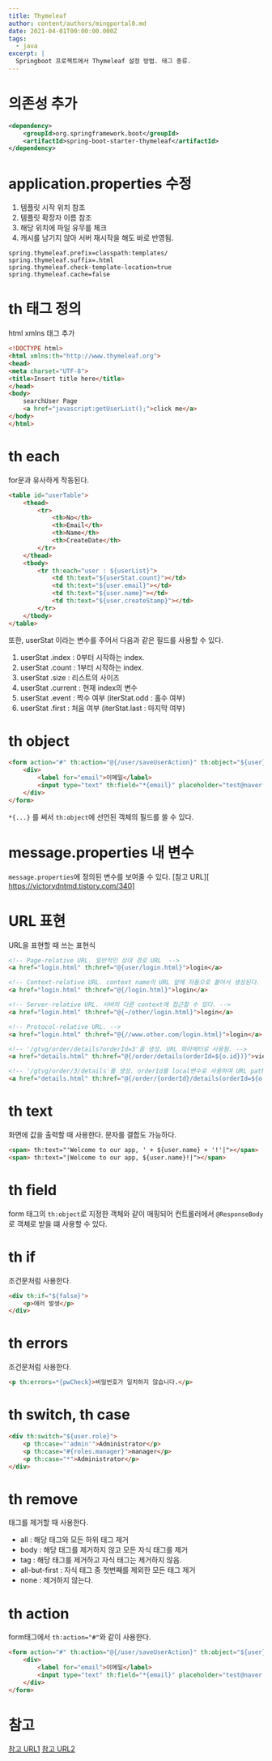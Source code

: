 ```yaml
---
title: Thymeleaf
author: content/authors/mingportal0.md
date: 2021-04-01T00:00:00.000Z
tags:
  - java
excerpt: |
  Springboot 프로젝트에서 Thymeleaf 설정 방법. 태그 종류.
---
```


# 의존성 추가

```xml
<dependency>
    <groupId>org.springframework.boot</groupId>
    <artifactId>spring-boot-starter-thymeleaf</artifactId>
</dependency>
```

# application.properties 수정

1. 템플릿 시작 위치 참조
2. 템플릿 확장자 이름 참조
3. 해당 위치에 파일 유무를 체크
4. 캐시를 남기지 않아 서버 재시작을 해도 바로 반영됨.

```
spring.thymeleaf.prefix=classpath:templates/
spring.thymeleaf.suffix=.html
spring.thymeleaf.check-template-location=true
spring.thymeleaf.cache=false
```

# th 태그 정의

html xmlns 태그 추가

```html
<!DOCTYPE html>
<html xmlns:th="http://www.thymeleaf.org">
<head>
<meta charset="UTF-8">
<title>Insert title here</title>
</head>
<body>
	searchUser Page
	<a href="javascript:getUserList();">click me</a>
</body>
</html>
```

# th each

for문과 유사하게 작동된다.

```html
<table id="userTable">
	<thead>
		<tr>
			<th>No</th>
			<th>Email</th>
			<th>Name</th>
			<th>CreateDate</th>
		</tr>
	</thead>
	<tbody>
		<tr th:each="user : ${userList}">
			<td th:text="${userStat.count}"></td>
			<td th:text="${user.email}"></td>
			<td th:text="${user.name}"></td>
			<td th:text="${user.createStamp}"></td>
		</tr>
	</tbody>
</table>
```

또한, userStat 이라는 변수를 주어서 다음과 같은 필드를 사용할 수 있다.

1. userStat .index : 0부터 시작하는 index.
2. userStat .count : 1부터 시작하는 index.
3. userStat .size : 리스트의 사이즈
4. userStat .current : 현재 index의 변수
5. userStat .event : 짝수 여부 (iterStat.odd : 홀수 여부)
6. userStat .first : 처음 여부 (iterStat.last : 마지막 여부)

# th object

```html
<form action="#" th:action="@{/user/saveUserAction}" th:object="${user}" method="post" class="register">
	<div>
		<label for="email">이메일</label>
		<input type="text" th:field="*{email}" placeholder="test@naver.com" maxlength="20"/>
	</div>
</form>
```

`*{...}` 를 써서 `th:object`에 선언된 객체의 필드를 쓸 수 있다.

# message.properties 내 변수

`message.properties`에 정의된 변수를 보여줄 수 있다.
\[참고 URL]\[ https://victorydntmd.tistory.com/340]

# URL 표현

URL을 표현할 때 쓰는 표현식

```html
<!-- Page-relative URL. 일반적인 상대 경로 URL  -->
<a href="login.html" th:href="@{user/login.html}">login</a>

<!-- Context-relative URL. context name이 URL 앞에 자동으로 붙어서 생성된다. -->
<a href="login.html" th:href="@{/login.html}">login</a>

<!-- Server-relative URL. 서버의 다른 context에 접근할 수 있다. -->
<a href="login.html" th:href="@{~/other/login.html}">login</a>

<!-- Protocol-relative URL. -->
<a href="login.html" th:href="@{//www.other.com/login.html}">login</a>

<!-- '/gtvg/order/details?orderId=3'을 생성. URL 파라메터로 사용됨. -->
<a href="details.html" th:href="@{/order/details(orderId=${o.id})}">view</a>

<!-- '/gtvg/order/3/details'를 생성. orderId를 local변수로 사용하여 URL path를 생성. -->
<a href="details.html" th:href="@{/order/{orderId}/details(orderId=${o.id})}">view</a>
```

# th text

화면에 값을 출력할 때 사용한다.
문자를 결합도 가능하다.

```html
<span> th:text="'Welcome to our app, ' + ${user.name} + '!'|"></span>
<span> th:text="|Welcome to our app, ${user.name}!|"></span>
```

# th field

form 태그의 `th:object`로 지정한 객체와 같이 매핑되어 컨트롤러에서 `@ResponseBody`로 객체로 받을 떄 사용할 수 있다.

# th if

조건문처럼 사용한다.

```html
<div th:if="${false}">
	<p>에러 발생</p>
</div>
```

# th errors

조건문처럼 사용한다.

```html
<p th:errors=*{pwCheck}>비밀번호가 일치하지 않습니다.</p>
```

# th switch, th case

```html
<div th:switch="${user.role}">
	<p th:case="'admin'">Administrator</p>
	<p th:case="#{roles.manager}">manager</p>
	<p th:case="*">Administrator</p>
</div>
```

# th remove

태그를 제거할 때 사용한다.

* all : 해당 태그와 모든 하위 태그 제거
* body : 해당 태그를 제거하지 않고 모든 자식 태그를 제거
* tag : 해당 태그를 제거하고 자식 태그는 제거하지 않음.
* all-but-first : 자식 태그 중 첫번째를 제외한 모든 태그 제거
* none : 제거하지 않는다.

# th action

form태그에서 `th:action="#"`와 같이 사용한다.

```html
<form action="#" th:action="@{/user/saveUserAction}" th:object="${user}" method="post" class="register">
	<div>
		<label for="email">이메일</label>
		<input type="text" th:field="*{email}" placeholder="test@naver.com" maxlength="20"/>
	</div>
</form>
```

# 참고

[참고 URL1](https://yulfsong.tistory.com/97)
[참고 URL2](https://cyberx.tistory.com/132)
